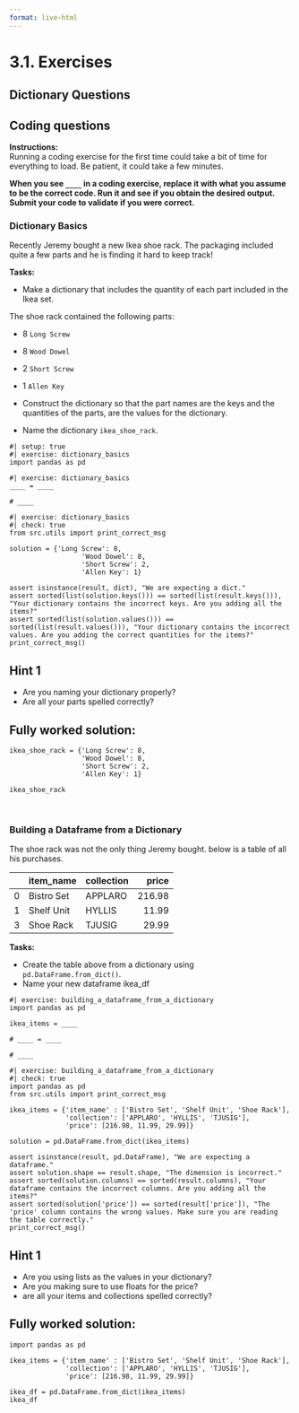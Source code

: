 ```yaml
---
format: live-html
---
```


<script src='../../src/quiz.js'></script>

# 3.1. Exercises

## Dictionary Questions

<div id='mcq1'></div>
<script>
    generateQuiz(
        'mcq1',
        'Question 1',
        'Is the following statement True or False: <i>Dictionaries and sets use the same type of brackets to create them.</i>',
        {
        'True': 'That’s right. They both use curly brackets.',
        'False': 'What kind of brackets do they both use?',
        },
        'True',
    );
</script>

<div id='mcq2'></div>
<script>
    generateQuiz(
        'mcq2',
        'Question 2',
        'Which verb transforms dictionaries into dataframes?',
        {
        '<code>.from_dict()</code>': 'You seem to be missing something at the beginning.',
        '<code>pd.dataframe.from_dict()</code>': 'Careful with capitalization. You are extremely close.',
        '<code>pd.DataFrame.from_dictionary()</code>': 'Maybe it’s not quite this long.',
        '<code>pd.DataFrame.from_dict()</code>': '',
        },
        '<code>pd.DataFrame.from_dict()</code>',
    );
</script>


## Coding questions

**Instructions:**    
Running a coding exercise for the first time could take a bit of time for everything to load.  Be patient, it could take a few minutes. 

**When you see `____` in a coding exercise, replace it with what you assume to be the correct code.  Run it and see if you obtain the desired output.  Submit your code to validate if you were correct.**


### Dictionary Basics

Recently Jeremy bought a new Ikea shoe rack.  The packaging included quite a few parts and he is finding it hard to keep track! 

**Tasks:**

- Make a dictionary that includes the quantity of each part included in the Ikea set. 

The shoe rack contained the following parts: 

- 8 `Long Screw`
- 8 `Wood Dowel`
- 2 `Short Screw`
- 1 `Allen Key`

- Construct the dictionary so that the part names are the keys and the quantities of the parts, are the values for the dictionary.
- Name the dictionary `ikea_shoe_rack`.

```pyodide
#| setup: true
#| exercise: dictionary_basics
import pandas as pd
```

```pyodide
#| exercise: dictionary_basics
____ = ____

# ____
```

```pyodide
#| exercise: dictionary_basics
#| check: true
from src.utils import print_correct_msg

solution = {'Long Screw': 8,
                  'Wood Dowel': 8,
                  'Short Screw': 2,
                  'Allen Key': 1}
                  
assert isinstance(result, dict), "We are expecting a dict."
assert sorted(list(solution.keys())) == sorted(list(result.keys())), "Your dictionary contains the incorrect keys. Are you adding all the items?"
assert sorted(list(solution.values())) == sorted(list(result.values())), "Your dictionary contains the incorrect values. Are you adding the correct quantities for the items?"
print_correct_msg()
```

:::: { .hint exercise="dictionary_basics"}
::: { .callout-note collapse="false"}

## Hint 1

- Are you naming your dictionary properly? 
- Are all your parts spelled correctly?

:::
::::

:::: { .solution exercise="dictionary_basics" }
::: { .callout-tip collapse="false"}

## Fully worked solution:

```pyodide
ikea_shoe_rack = {'Long Screw': 8,
                  'Wood Dowel': 8,
                  'Short Screw': 2,
                  'Allen Key': 1}

ikea_shoe_rack
```

:::
::::

<br>

### Building a Dataframe from a Dictionary

The shoe rack was not the only thing Jeremy bought. below is a table of all his purchases. 

|    | item_name       | collection   |   price |
|---:|:----------------|:-------------|--------:|
|  0 | Bistro Set      | APPLARO      |  216.98 |
|  1 | Shelf Unit      | HYLLIS       |   11.99 |
|  3 | Shoe Rack       | TJUSIG       |   29.99 |

**Tasks:**

- Create the table above from a dictionary using `pd.DataFrame.from_dict()`.
- Name your new dataframe ikea_df

```pyodide
#| exercise: building_a_dataframe_from_a_dictionary
import pandas as pd

ikea_items = ____

# ____ = ____

# ____
```

```pyodide
#| exercise: building_a_dataframe_from_a_dictionary
#| check: true
import pandas as pd
from src.utils import print_correct_msg

ikea_items = {'item_name' : ['Bistro Set', 'Shelf Unit', 'Shoe Rack'],
              'collection': ['APPLARO', 'HYLLIS', 'TJUSIG'],
              'price': [216.98, 11.99, 29.99]}

solution = pd.DataFrame.from_dict(ikea_items)
                  
assert isinstance(result, pd.DataFrame), "We are expecting a dataframe."
assert solution.shape == result.shape, "The dimension is incorrect."
assert sorted(solution.columns) == sorted(result.columns), "Your dataframe contains the incorrect columns. Are you adding all the items?"
assert sorted(solution['price']) == sorted(result['price']), "The 'price' column contains the wrong values. Make sure you are reading the table correctly."
print_correct_msg()
```

:::: { .hint exercise="building_a_dataframe_from_a_dictionary"}
::: { .callout-note collapse="false"}

## Hint 1

- Are you using lists as the values in your dictionary? 
- Are you making sure to use floats for the price?
- are all your items and collections spelled correctly?

:::
::::

:::: { .solution exercise="building_a_dataframe_from_a_dictionary" }
::: { .callout-tip collapse="false"}

## Fully worked solution:

```pyodide
import pandas as pd

ikea_items = {'item_name' : ['Bistro Set', 'Shelf Unit', 'Shoe Rack'],
              'collection': ['APPLARO', 'HYLLIS', 'TJUSIG'],
              'price': [216.98, 11.99, 29.99]}

ikea_df = pd.DataFrame.from_dict(ikea_items)
ikea_df
```

:::
::::
